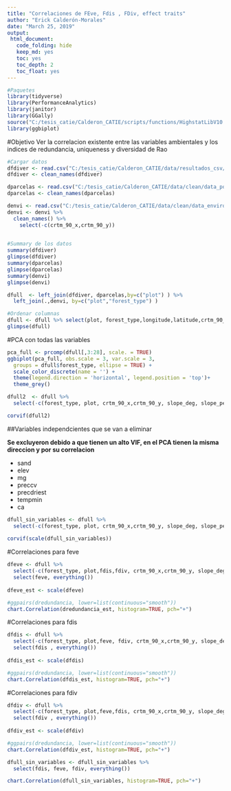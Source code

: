 ```yaml
---
title: "Correlaciones de FEve, Fdis , FDiv, effect traits"
author: "Erick Calderón-Morales"
date: "March 25, 2019"
output:   
 html_document:
   code_folding: hide
   keep_md: yes
   toc: yes
   toc_depth: 2
   toc_float: yes
---
```


```r
#Paquetes
library(tidyverse)
library(PerformanceAnalytics)
library(janitor)
library(GGally)
source("C:/tesis_catie/Calderon_CATIE/scripts/functions/HighstatLibV10.R")
library(ggbiplot)
```



#Objetivo
Ver la correlacion existente entre las variables ambientales y los indices de redundancia, uniqueness y diversidad de Rao

```r
#Cargar datos
dfdiver <- read.csv("C:/tesis_catie/Calderon_CATIE/data/resultados_csv/data_indices_eff_fdiver.csv", header=T)
dfdiver <- clean_names(dfdiver)

dparcelas <- read.csv("C:/tesis_catie/Calderon_CATIE/data/clean/data_posicion_parcelas.csv", header = T)
dparcelas <- clean_names(dparcelas)

denvi <- read.csv("C:/tesis_catie/Calderon_CATIE/data/clean/data_enviroment_worldclim_clean.csv", header = T)
denvi <- denvi %>%
  clean_names() %>% 
    select(-c(crtm_90_x,crtm_90_y)) 
    
```

```r
#Summary de los datos 
summary(dfdiver)
glimpse(dfdiver)
summary(dparcelas)
glimpse(dparcelas)
summary(denvi)
glimpse(denvi)
```

```r
dfull  <- left_join(dfdiver, dparcelas,by=c("plot") ) %>% 
  left_join(.,denvi, by=c("plot","forest_type") )

#Ordenar columnas
dfull <- dfull %>% select(plot, forest_type,longitude,latitude,crtm_90_x,crtm_90_y, everything()) 
glimpse(dfull)
```


#PCA con todas las variables
```r
pca_full <- prcomp(dfull[,3:28], scale. = TRUE)
ggbiplot(pca_full, obs.scale = 3, var.scale = 3,
  groups = dfull$forest_type, ellipse = TRUE) +
  scale_color_discrete(name = '') +
  theme(legend.direction = 'horizontal', legend.position = 'top')+
  theme_grey()
```





```r
dfull2  <- dfull %>% 
  select(-c(forest_type, plot, crtm_90_x,crtm_90_y, slope_deg, slope_per))

corvif(dfull2)
```



##Variables independcientes que se van a eliminar

__Se excluyeron debido a que tienen un alto VIF, en el PCA tienen la misma direccion y por su correlacion__

+ sand        
+ elev 
+ mg
+ preccv
+ precdriest
+ tempmin
+ ca


```r

dfull_sin_variables <- dfull %>% 
  select(-c(forest_type, plot, crtm_90_x,crtm_90_y, slope_deg, slope_per,"sand","elev","mg","preccv","precdriest","tempmin","ca" ))
  
corvif(scale(dfull_sin_variables))
```

#Correlaciones para feve
```r
dfeve <- dfull %>% 
  select(-c(forest_type, plot,fdis,fdiv, crtm_90_x,crtm_90_y, slope_deg, slope_per )) %>% 
  select(feve, everything())
  
dfeve_est <- scale(dfeve)

#ggpairs(dredundancia, lower=list(continuous="smooth"))
chart.Correlation(dredundancia_est, histogram=TRUE, pch="+") 

```

#Correlaciones para fdis
```r
dfdis <- dfull %>% 
  select(-c(forest_type, plot,feve, fdiv, crtm_90_x,crtm_90_y, slope_deg, slope_per )) %>% 
  select(fdis , everything())
  
dfdis_est <- scale(dfdis)

#ggpairs(dredundancia, lower=list(continuous="smooth"))
chart.Correlation(dfdis_est, histogram=TRUE, pch="+") 

```



#Correlaciones para fdiv
```r

dfdiv <- dfull %>% 
  select(-c(forest_type, plot,feve,fdis, crtm_90_x,crtm_90_y, slope_deg, slope_per)) %>% 
  select(fdiv , everything())
  
dfdiv_est <- scale(dfdiv)

#ggpairs(dredundancia, lower=list(continuous="smooth"))
chart.Correlation(dfdiv_est, histogram=TRUE, pch="+") 

```


```r

dfull_sin_variables <- dfull_sin_variables %>% 
  select(fdis, feve, fdiv, everything())

chart.Correlation(dfull_sin_variables, histogram=TRUE, pch="+") 
```
























